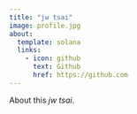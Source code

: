 ```yaml
---
title: "jw tsai"
image: profile.jpg
about:
  template: solana
  links:
    - icon: github
      text: Github
      href: https://github.com
---
```


About this *jw tsai*.

